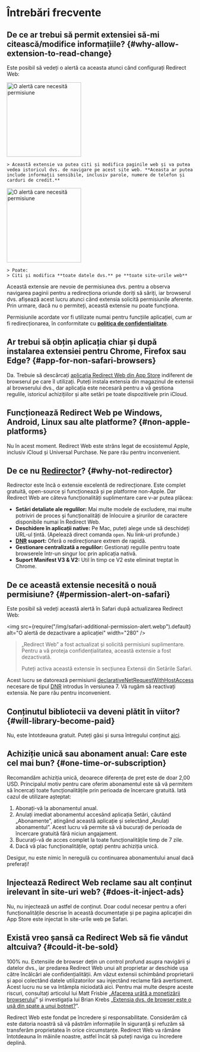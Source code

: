 
# Întrebări frecvente

## De ce ar trebui să permit extensiei să-mi citească/modifice informațiile? {#why-allow-extension-to-read-change}

Este posibil să vedeți o alertă ca aceasta atunci când configurați Redirect Web:

<IfBrowserStore stores='appStore'>
    <Image src={PermissionAlertSafari} alt="O alertă care necesită permisiune" width="200" margin="0 0 16px 0" hasShadow />

    > Această extensie va putea citi și modifica paginile web și va putea vedea istoricul dvs. de navigare pe acest site web. **Aceasta ar putea include informații sensibile, inclusiv parole, numere de telefon și carduri de credit.**
</IfBrowserStore>

<IfBrowserStore stores='appStore' includes={false}>
    <Image src={PermissionAlertChrome} alt="O alertă care necesită permisiune" height="200" hasRoundedCorners hasShadow margin="0 0 16px 0" />

    > Poate:
    > Citi și modifica **toate datele dvs.** pe **toate site-urile web**
</IfBrowserStore>

Această extensie are nevoie de permisiunea dvs. pentru a observa navigarea paginii pentru a redirecționa oriunde doriți să săriți, iar browserul dvs. afișează acest lucru atunci când extensia solicită permisiunile aferente. Prin urmare, dacă nu o permiteți, această extensie nu poate funcționa.

Permisiunile acordate vor fi utilizate numai pentru funcțiile aplicației, cum ar fi redirecționarea, în conformitate cu **[politica de confidențialitate](./privacy-policy)**.

## Ar trebui să obțin aplicația chiar și după instalarea extensiei pentru Chrome, Firefox sau Edge? {#app-for-non-safari-browsers}

Da. Trebuie să descărcați [aplicația Redirect Web din App Store](https://apps.apple.com/app/id1571283503) indiferent de browserul pe care îl utilizați. Puteți instala extensia din magazinul de extensii al browserului dvs., dar aplicația este necesară pentru a vă gestiona regulile, istoricul achizițiilor și alte setări pe toate dispozitivele prin iCloud.

## Funcționează Redirect Web pe Windows, Android, Linux sau alte platforme? {#non-apple-platforms}

Nu în acest moment. Redirect Web este strâns legat de ecosistemul Apple, inclusiv iCloud și Universal Purchase. Ne pare rău pentru inconvenient.

## De ce nu [Redirector](https://github.com/einaregilsson/Redirector)? {#why-not-redirector}

Redirector este încă o extensie excelentă de redirecționare. Este complet gratuită, open-source și funcționează și pe platforme non-Apple. Dar Redirect Web are câteva funcționalități suplimentare care v-ar putea plăcea:

* **Setări detaliate ale regulilor:** Mai multe modele de excludere, mai multe potriviri de proces și funcționalități de înlocuire a șirurilor de caractere disponibile numai în Redirect Web.
* **Deschidere în aplicații native:** Pe Mac, puteți alege unde să deschideți URL-ul țintă. (Apelează direct comanda `open`. Nu link-uri profunde.)
* **[DNR](https://blog.mozilla.org/addons/2023/05/17/declarativenetrequest-available-in-firefox/) suport:** Oferă o redirecționare extrem de rapidă.
* **Gestionare centralizată a regulilor:** Gestionați regulile pentru toate browserele într-un singur loc prin aplicația nativă.
* **Suport Manifest V3 & V2:** Util în timp ce V2 este eliminat treptat în Chrome.

## De ce această extensie necesită o nouă permisiune? {#permission-alert-on-safari}

Este posibil să vedeți această alertă în Safari după actualizarea Redirect Web:

<img src={require("/img/safari-additional-permission-alert.webp").default} alt="O alertă de dezactivare a aplicației" width="280" />

> „Redirect Web” a fost actualizat și solicită permisiuni suplimentare. Pentru a vă proteja confidențialitatea, această extensie a fost dezactivată.
>
> Puteți activa această extensie în secțiunea Extensii din Setările Safari.

Acest lucru se datorează permisiunii [declarativeNetRequestWithHostAccess](https://developer.apple.com/documentation/safariservices/safari_web_extensions/blocking_content_with_your_safari_web_extension) necesare de tipul [DNR](./rule-settings#type) introdus în versiunea 7. Vă rugăm să reactivați extensia. Ne pare rău pentru inconvenient.

## Conținutul bibliotecii va deveni plătit în viitor? {#will-library-become-paid}

Nu, este întotdeauna gratuit. Puteți găsi și sursa întregului conținut [aici](https://github.com/mshibanami/redirect-web/tree/main/library).

## Achiziție unică sau abonament anual: Care este cel mai bun? {#one-time-or-subscription}

Recomandăm achiziția unică, deoarece diferența de preț este de doar 2,00 USD.
Principalul motiv pentru care oferim abonamentul este să vă permitem să încercați toate funcționalitățile prin perioada de încercare gratuită. Iată cazul de utilizare așteptat:

1. Abonați-vă la abonamentul anual.
2. Anulați imediat abonamentul accesând aplicația Setări, căutând „Abonamente”, atingând această aplicație și selectând „Anulați abonamentul”. Acest lucru vă permite să vă bucurați de perioada de încercare gratuită fără niciun angajament.
3. Bucurați-vă de acces complet la toate funcționalitățile timp de 7 zile.
4. Dacă vă plac funcționalitățile, optați pentru achiziția unică.

Desigur, nu este nimic în neregulă cu continuarea abonamentului anual dacă preferați!

## Injectează Redirect Web reclame sau alt conținut irelevant în site-uri web? {#does-it-inject-ads}

Nu, nu injectează un astfel de conținut. Doar codul necesar pentru a oferi funcționalitățile descrise în această documentație și pe pagina aplicației din App Store este injectat în site-urile web pe Safari.

## Există vreo șansă ca Redirect Web să fie vândut altcuiva? {#could-it-be-sold}

100% nu. Extensiile de browser dețin un control profund asupra navigării și datelor dvs., iar predarea Redirect Web unui alt proprietar ar deschide ușa către încălcări ale confidențialității. Am văzut extensii schimbând proprietarii și apoi colectând datele utilizatorilor sau injectând reclame fără avertisment. Acest lucru nu se va întâmpla niciodată aici. Pentru mai multe despre aceste riscuri, consultați articolul lui Matt Frisbie „[Afacerea urâtă a monetizării browserului](https://mattfrisbie.substack.com/p/the-ugly-business-of-monetizing-browser)” și investigația lui Brian Krebs „[Extensia dvs. de browser este o ușă din spate a unui botnet?](https://krebsonsecurity.com/2021/03/is-your-browser-extension-a-botnet-backdoor/)”.

Redirect Web este fondat pe încredere și responsabilitate. Considerăm că este datoria noastră să vă păstrăm informațiile în siguranță și refuzăm să transferăm proprietatea în orice circumstanțe. Redirect Web va rămâne întotdeauna în mâinile noastre, astfel încât să puteți naviga cu încredere deplină.